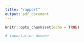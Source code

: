 ```yaml
---
title: "rapport"
output: pdf_document
---
```


```r
knitr::opts_chunk$set(echo = TRUE)
```


```r
# importation donnée

```

